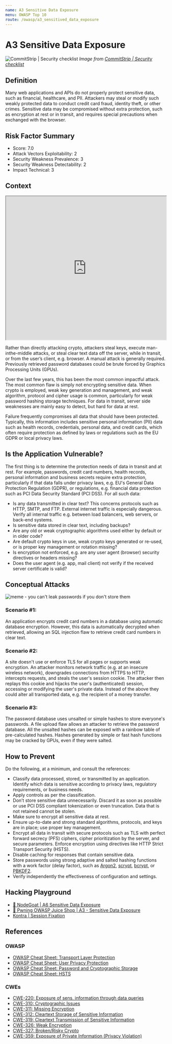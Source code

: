 ```yaml
---
name: A3 Sensitive Data Exposure
menu: OWASP Top 10
route: /owasp/a3_sensitived_data_exposure
---
```


# A3 Sensitive Data Exposure


![CommitStrip | Security checklist](../../public/meme_03.jpg)
_Image from [CommitStrip | Security checklist](http://www.commitstrip.com/en/2014/10/28/security-checklist/)_


## Definition

Many web applications and APIs do not properly protect sensitive data, such as financial,
healthcare, and PII. Attackers may steal or modify such weakly protected data to conduct credit
card fraud, identity theft, or other crimes. Sensitive data may be compromised without extra
protection, such as encryption at rest or in transit, and requires special precautions when
exchanged with the browser.

## Risk Factor Summary

- Score: 7.0
- Attack Vectors Exploitability: 2
- Security Weakness Prevalence: 3
- Security Weakness Detectability: 2
- Impact Technical: 3

## Context

<iframe width="100%" height="450"
src="https://www.youtube.com/embed/2RKbacrkUBU">
</iframe>

Rather than directly attacking crypto,
attackers steal keys, execute man-inthe-middle attacks, or steal clear text
data off the server, while in transit, or
from the user’s client, e.g. browser. A
manual attack is generally required.
Previously retrieved password
databases could be brute forced by
Graphics Processing Units (GPUs).

Over the last few years, this has been the most
common impactful attack. The most common flaw is
simply not encrypting sensitive data. When crypto is
employed, weak key generation and management,
and weak algorithm, protocol and cipher usage is
common, particularly for weak password hashing
storage techniques. For data in transit, server side
weaknesses are mainly easy to detect, but hard for
data at rest. 

Failure frequently compromises all
data that should have been protected.
Typically, this information includes
sensitive personal information (PII)
data such as health records, credentials, personal data, and credit cards,
which often require protection as
defined by laws or regulations such as
the EU GDPR or local privacy laws.

## Is the Application Vulnerable?

The first thing is to determine the protection needs of data in
transit and at rest. For example, passwords, credit card numbers,
health records, personal information and business secrets
require extra protection, particularly if that data falls under
privacy laws, e.g. EU's General Data Protection Regulation
(GDPR), or regulations, e.g. financial data protection such as
PCI Data Security Standard (PCI DSS). For all such data:
- Is any data transmitted in clear text? This concerns protocols
such as HTTP, SMTP, and FTP. External internet traffic is
especially dangerous. Verify all internal traffic e.g. between
load balancers, web servers, or back-end systems.
- Is sensitive data stored in clear text, including backups?
- Are any old or weak cryptographic algorithms used either by
default or in older code?
- Are default crypto keys in use, weak crypto keys generated or
re-used, or is proper key management or rotation missing?
- Is encryption not enforced, e.g. are any user agent (browser)
security directives or headers missing?
- Does the user agent (e.g. app, mail client) not verify if the
received server certificate is valid?


## Conceptual Attacks

![meme - you can't leak passwords if you don't store them](../../public/meme_02.png)

### Scenario #1: 
An application encrypts credit card numbers in a
database using automatic database encryption. However, this
data is automatically decrypted when retrieved, allowing an SQL
injection flaw to retrieve credit card numbers in clear text.


### Scenario #2: 
A site doesn't use or enforce TLS for all pages or
supports weak encryption. An attacker monitors network traffic
(e.g. at an insecure wireless network), downgrades connections
from HTTPS to HTTP, intercepts requests, and steals the user's
session cookie. The attacker then replays this cookie and hijacks
the user's (authenticated) session, accessing or modifying the
user's private data. Instead of the above they could alter all
transported data, e.g. the recipient of a money transfer.


### Scenario #3: 
The password database uses unsalted or simple
hashes to store everyone's passwords. A file upload flaw allows
an attacker to retrieve the password database. All the unsalted
hashes can be exposed with a rainbow table of pre-calculated
hashes. Hashes generated by simple or fast hash functions may
be cracked by GPUs, even if they were salted.


## How to Prevent

Do the following, at a minimum, and consult the references:
- Classify data processed, stored, or transmitted by an
application. Identify which data is sensitive according to privacy
laws, regulatory requirements, or business needs.
- Apply controls as per the classification.
- Don’t store sensitive data unnecessarily. Discard it as soon as
possible or use PCI DSS compliant tokenization or even
truncation. Data that is not retained cannot be stolen.
- Make sure to encrypt all sensitive data at rest.
- Ensure up-to-date and strong standard algorithms, protocols,
and keys are in place; use proper key management.
- Encrypt all data in transit with secure protocols such as TLS
with perfect forward secrecy (PFS) ciphers, cipher prioritization
by the server, and secure parameters. Enforce encryption
using directives like HTTP Strict Transport Security (HSTS).
- Disable caching for responses that contain sensitive data.
- Store passwords using strong adaptive and salted hashing
functions with a work factor (delay factor), such as [Argon2](https://www.cryptolux.org/index.php/Argon2),
[scrypt](https://wikipedia.org/wiki/Scrypt), [bcrypt](https://wikipedia.org/wiki/Bcrypt), or [PBKDF2](https://wikipedia.org/wiki/PBKDF2).
- Verify independently the effectiveness of configuration and
settings.


## Hacking Playground

- [🐐 NodeGoat | A6 Sensitive Data Exposure](https://nodegoat.herokuapp.com/tutorial/a6)
- [🧃 Pwning OWASP Juice Shop | A3 - Sensitive Data Exposure](https://pwning.owasp-juice.shop/part2/sensitive-data-exposure.html)
- [Kontra | Session Fixation](https://application.security/free-application-security-training/owasp-top-10-session-fixation)

## References

### OWASP

- [OWASP Cheat Sheet: Transport Layer Protection](https://cheatsheetseries.owasp.org/cheatsheets/Transport_Layer_Protection_Cheat_Sheet.html)
- [OWASP Cheat Sheet: User Privacy Protection](https://cheatsheetseries.owasp.org/cheatsheets/User_Privacy_Protection_Cheat_Sheet.html)
- [OWASP Cheat Sheet: Password and Cryptographic Storage](https://cheatsheetseries.owasp.org/cheatsheets/Password_Storage_Cheat_Sheet.html)
- [OWASP Cheat Sheet: HSTS](https://cheatsheetseries.owasp.org/cheatsheets/HTTP_Strict_Transport_Security_Cheat_Sheet.html)

### CWEs
- [CWE-220: Exposure of sens. information through data queries](https://cwe.mitre.org/data/definitions/220.html)
- [CWE-310: Cryptographic Issues](https://cwe.mitre.org/data/definitions/310.html)
- [CWE-311: Missing Encryption](https://cwe.mitre.org/data/definitions/331.html)
- [CWE-312: Cleartext Storage of Sensitive Information](https://cwe.mitre.org/data/definitions/312.html)
- [CWE-319: Cleartext Transmission of Sensitive Information](https://cwe.mitre.org/data/definitions/319.html)
- [CWE-326: Weak Encryption](https://cwe.mitre.org/data/definitions/326.html)
- [CWE-327: Broken/Risky Crypto](https://cwe.mitre.org/data/definitions/327.html)
- [CWE-359: Exposure of Private Information (Privacy Violation)](https://cwe.mitre.org/data/definitions/359.html)

